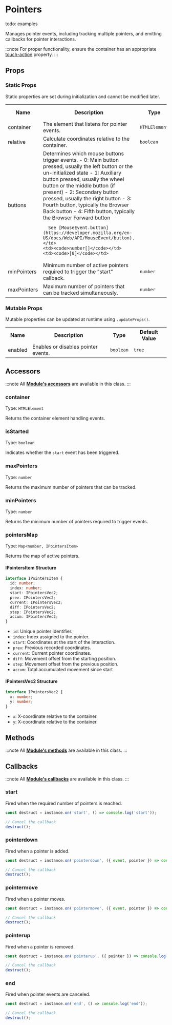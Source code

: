 # Pointers

todo: examples

Manages pointer events, including tracking multiple pointers, and emitting callbacks for pointer interactions.

:::note
For proper functionality, ensure the container has an appropriate [touch-action](https://developer.mozilla.org/en-US/docs/Web/CSS/touch-action) property.
:::



## Props

### Static Props

Static properties are set during initialization and cannot be modified later.

<table>
  <tr>
    <th>Name</th>
    <th>Description</th>
    <th>Type</th>
    <th>Default Value</th>
  </tr>
  
  <tr>
    <td>container</td>
    <td>The element that listens for pointer events.</td>
    <td><code>HTMLElement</code></td>
    <td></td>
  </tr>
  
  <tr>
    <td>relative</td>
    <td>Calculate coordinates relative to the container.</td>
    <td><code>boolean</code></td>
    <td><code>false</code></td>
  </tr>
  
  <tr>
    <td>buttons</td>
    <td>
      Determines which mouse buttons trigger events.
      - 0: Main button pressed, usually the left button or the un-initialized state
      - 1: Auxiliary button pressed, usually the wheel button or the middle button (if present)
      - 2: Secondary button pressed, usually the right button
      - 3: Fourth button, typically the Browser Back button
      - 4: Fifth button, typically the Browser Forward button

      See [MouseEvent.button](https://developer.mozilla.org/en-US/docs/Web/API/MouseEvent/button).
    </td>
    <td><code>number[]</code></td>
    <td><code>[0]</code></td>
  </tr>
  
  <tr>
    <td>minPointers</td>
    <td>Minimum number of active pointers required to trigger the "start" callback.</td>
    <td><code>number</code></td>
    <td><code>1</code></td>
  </tr>
  
  <tr>
    <td>maxPointers</td>
    <td>Maximum number of pointers that can be tracked simultaneously.</td>
    <td><code>number</code></td>
    <td><code>5</code></td>
  </tr>
</table>

### Mutable Props

Mutable properties can be updated at runtime using `.updateProps()`.

<table>
  <tr>
    <th>Name</th>
    <th>Description</th>
    <th>Type</th>
    <th>Default Value</th>
  </tr>
  
  <tr>
    <td>enabled</td>
    <td>Enables or disables pointer events.</td>
    <td><code>boolean</code></td>
    <td><code>true</code></td>
  </tr>
</table>



## Accessors

:::note
All **[Module's accessors](/docs/base/Module/#accessors)** are available in this class.
:::

### container

Type: `HTMLElement`

Returns the container element handling events.

### isStarted

Type: `boolean`

Indicates whether the `start` event has been triggered.

### maxPointers

Type: `number`

Returns the maximum number of pointers that can be tracked.

### minPointers

Type: `number`

Returns the minimum number of pointers required to trigger events.

### pointersMap

Type: `Map<number, IPointersItem>`

Returns the map of active pointers.

#### IPointersItem Structure

```ts
interface IPointersItem {
  id: number;
  index: number;
  start: IPointersVec2;
  prev: IPointersVec2;
  current: IPointersVec2;
  diff: IPointersVec2;
  step: IPointersVec2;
  accum: IPointersVec2;
}
```

- `id`: Unique pointer identifier.
- `index`: Index assigned to the pointer.
- `start`: Coordinates at the start of the interaction.
- `prev`: Previous recorded coordinates.
- `current`: Current pointer coordinates.
- `diff`: Movement offset from the starting position.
- `step`: Movement offset from the previous position.
- `accum`: Total accumulated movement since start

#### IPointersVec2 Structure

```ts
interface IPointersVec2 {
  x: number;
  y: number;
}
```

- `x`: X-coordinate relative to the container.
- `y`: X-coordinate relative to the container.



## Methods

:::note
All **[Module's methods](/docs/base/Module/#methods)** are available in this class.
:::



## Callbacks

:::note
All **[Module's callbacks](/docs/base/Module/#callbacks)** are available in this class.
:::

### start

Fired when the required number of pointers is reached.

```ts
const destruct = instance.on('start', () => console.log('start'));

// Cancel the callback
destruct();
```

### pointerdown

Fired when a pointer is added.

```ts
const destruct = instance.on('pointerdown', ({ event, pointer }) => console.log('pointerdown'));

// Cancel the callback
destruct();
```

### pointermove

Fired when a pointer moves.

```ts
const destruct = instance.on('pointermove', ({ event, pointer }) => console.log('pointermove'));

// Cancel the callback
destruct();
```

### pointerup

Fired when a pointer is removed.

```ts
const destruct = instance.on('pointerup', ({ pointer }) => console.log('pointerup'));

// Cancel the callback
destruct();
```

### end

Fired when pointer events are canceled.

```ts
const destruct = instance.on('end', () => console.log('end'));

// Cancel the callback
destruct();
```